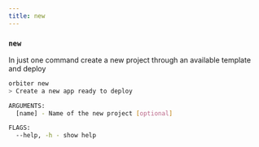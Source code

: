 ```yaml
---
title: new
---
```


### `new`

In just one command create a new project through an available template and deploy

```bash [terminal
orbiter new
> Create a new app ready to deploy

ARGUMENTS:
  [name] - Name of the new project [optional]

FLAGS:
  --help, -h - show help
```
